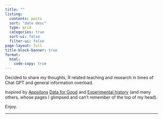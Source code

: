 ```yaml
---
title: ""
listing:
  contents: posts
  sort: "date desc"
  type: grid
  categories: true
  sort-ui: false
  filter-ui: false
page-layout: full
title-block-banner: true
format:
  html:
    code-copy: true
---
```


Decided to share my thoughts, R related teaching and research in times of Chat GPT and general information overload.

Inspired by [Appsilons](https://appsilon.com/) [Data for Good](https://appsilon.com/data-for-good/) and [Experimental history](https://experimentalhistory.substack.com/) (and many others, whose pages I glimpsed and can't remember of the top of my head).

Enjoy.

---
